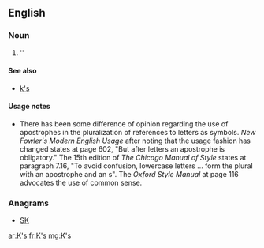 {{also|ks|KS|kS|k's}}

==English==

===Noun===
{{head|en|plural}}

# ''{{plural of|K|lang=en}}

====See also====
* [[k's]]

====Usage notes====
* There has been some difference of opinion regarding the use of apostrophes in the pluralization of references to letters as symbols.  ''New Fowler's Modern English Usage'' after noting that the usage fashion has changed states at page 602, "But after letters an apostrophe is obligatory."    The 15th edition of ''The Chicago Manual of Style'' states at paragraph 7.16, "To avoid confusion, lowercase letters ... form the plural with an apostrophe and an s".  The ''Oxford Style Manual'' at page 116 advocates the use of common sense.

===Anagrams===
* [[SK#English|SK]]

[[ar:K's]]
[[fr:K's]]
[[mg:K's]]